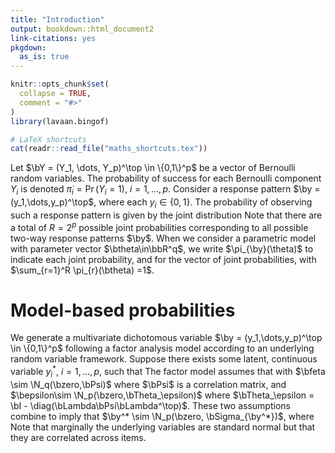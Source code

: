 ```yaml
---
title: "Introduction"
output: bookdown::html_document2
link-citations: yes
pkgdown:
  as_is: true
---
```


```r
knitr::opts_chunk$set(
  collapse = TRUE,
  comment = "#>"
)
library(lavaan.bingof)
```

```r
# LaTeX shortcuts 
cat(readr::read_file("maths_shortcuts.tex"))
``` 

<!-- Extra LaTeX commands -->
\newcommand{\pimod}[1]{\pi_{#1}(\btheta)}
\newcommand{\Sigmaystar}{\bSigma_{\by^*}}
<!-- Extra LaTeX commands -->

Let $\bY = (Y_1, \dots, Y_p)^\top \in \{0,1\}^p$ be a vector of Bernoulli random variables. 
The probability of success for each Bernoulli component $Y_i$ is denoted $\dot\pi_i = \Pr(Y_i = 1)$, $i=1,\dots,p$.
Consider a response pattern $\by = (y_1,\dots,y_p)^\top$, where each $y_i\in\{0,1\}$.
The probability of observing such a response pattern is given by the joint distribution
\begin{align*}
\pi_{\by}
&= \Pr(\bY = \by)  = \Pr(Y_1=y_1,\dots,Y_p=y_p).
\end{align*}
Note that there are a total of $R=2^p$ possible joint probabilities corresponding to all possible two-way response patterns $\by$.
When we consider a parametric model with parameter vector $\btheta\in\bbR^q$, we write $\pi_{\by}(\theta)$ to indicate each joint probability, and 
\begin{equation}
\bpi(\theta) = \begin{pmatrix}
\pimod{1} \\
\vdots \\
\pimod{R}  \\
\end{pmatrix} \in [0,1]^R
(\#eq:jointprob)
\end{equation}
for the vector of joint probabilities, with $\sum_{r=1}^R \pimod{r} =1$.

# Model-based probabilities


We generate a multivariate dichotomous variable $\by = (y_1,\dots,y_p)^\top \in \{0,1\}^p$ following a factor analysis model according to an underlying random variable framework.
Suppose there exists some latent, continuous variable $y_i^*$, $i=1,\dots,p$, such that
\begin{equation}\label{eq:factorreg}
y_i = \begin{cases}
1  & y_i^* > \tau_i \\
0  & y_i^* \leq \tau_i.
\end{cases}
\end{equation}
The factor model assumes that
\begin{equation}
\myoverbrace{
\begin{pmatrix}
y_1^* \\
\vdots \\
y_p^*
\end{pmatrix}}{\by^*}
=
\myoverbrace{
\begin{pmatrix}
\lambda_{11} &\cdots & \lambda_{1q} \\
\vdots & \ddots & \vdots \\
\lambda_{p1} &\cdots & \lambda_{pq} \\
\end{pmatrix}}{\bLambda}
\,
\myoverbrace{
\begin{pmatrix}
\eta_1 \\
\vdots \\
\eta_q
\end{pmatrix}}{\bfeta}
+
\myoverbrace{
\begin{pmatrix}
\epsilon_1 \\
\vdots \\
\epsilon_p
\end{pmatrix}}{\bepsilon}
\end{equation}
with $\bfeta \sim \N_q(\bzero,\bPsi)$ where $\bPsi$ is a correlation matrix, and $\bepsilon\sim \N_p(\bzero,\bTheta_\epsilon)$ where $\bTheta_\epsilon = \bI - \diag(\bLambda\bPsi\bLambda^\top)$.
These two assumptions combine to imply that $\by^* \sim \N_p(\bzero, \Sigmaystar)$, where
\begin{equation}
\Sigmaystar = \bLambda\bPhi\bLambda^\top + \bTheta_\epsilon.
\end{equation}
Note that marginally the underlying variables are standard normal but that they are correlated across items.

